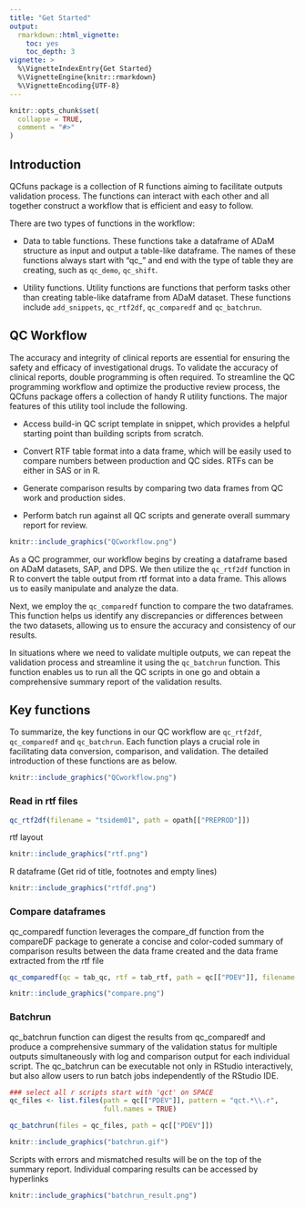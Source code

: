 ```yaml
---
title: "Get Started"
output: 
  rmarkdown::html_vignette:
    toc: yes
    toc_depth: 3
vignette: >
  %\VignetteIndexEntry{Get Started}
  %\VignetteEngine{knitr::rmarkdown}
  %\VignetteEncoding{UTF-8}
---
```


```r
knitr::opts_chunk$set(
  collapse = TRUE,
  comment = "#>"
)
```

## Introduction
QCfuns package is a collection of R functions aiming to facilitate outputs validation
process. The functions can interact with each other and all together construct
a workflow that is efficient and easy to follow.

There are two types of functions in the workflow:

* Data to table functions. These functions take a dataframe of ADaM structure
as input and output a table-like dataframe. The names of these functions always
start with "qc_" and end with the type of table they are creating, 
such as `qc_demo`, `qc_shift`.

* Utility functions. Utility functions are functions that perform tasks
other than creating table-like dataframe from ADaM dataset. These functions
include `add_snippets`, `qc_rtf2df`, `qc_comparedf` and `qc_batchrun`.

## QC Workflow
The accuracy and integrity of clinical reports are essential for ensuring the safety and efficacy of investigational drugs. To validate the accuracy of clinical reports, double programming is often required. To streamline the QC programming workflow and optimize the productive review process, the QCfuns package offers a collection of handy R utility functions. The major features of this utility tool include the following.

-	Access build-in QC script template in snippet, which provides a helpful starting point than building scripts from scratch. 

-	Convert RTF table format into a data frame, which will be easily used to compare numbers between production and QC sides. RTFs can be either in SAS or in R.

-	Generate comparison results by comparing two data frames from QC work and production sides.

-	Perform batch run against all QC scripts and generate overall summary report for review.     

```r
knitr::include_graphics("QCworkflow.png")
```

As a QC programmer, our workflow begins by creating a dataframe based on ADaM datasets, SAP, and DPS. We then utilize the `qc_rtf2df` function in R to convert the table output from rtf format into a data frame. This allows us to easily manipulate and analyze the data.

Next, we employ the `qc_comparedf` function to compare the two dataframes. This function helps us identify any discrepancies or differences between the two datasets, allowing us to ensure the accuracy and consistency of our results.

In situations where we need to validate multiple outputs, we can repeat the validation process and streamline it using the `qc_batchrun` function. This function enables us to run all the QC scripts in one go and obtain a comprehensive summary report of the validation results.

## Key functions
To summarize, the key functions in our QC workflow are `qc_rtf2df`, `qc_comparedf` and `qc_batchrun`. Each function plays a crucial role in facilitating data conversion, comparison, and validation. The detailed introduction of these functions are as below.

```r
knitr::include_graphics("QCworkflow.png")
```

### Read in rtf files

```r
qc_rtf2df(filename = "tsidem01", path = opath[["PREPROD"]])
```

rtf layout

```r
knitr::include_graphics("rtf.png")
```

R dataframe (Get rid of title, footnotes and empty lines)

```r
knitr::include_graphics("rtfdf.png")
```

### Compare dataframes
qc_comparedf function leverages the compare_df function from the compareDF package to generate a concise and color-coded summary of comparison results between the data frame created and the data frame extracted from the rtf file

```r
qc_comparedf(qc = tab_qc, rtf = tab_rtf, path = qc[["PDEV"]], filename = "tsidem01", keep_unchanged_rows = TRUE)
```

```r
knitr::include_graphics("compare.png")
```

### Batchrun
qc_batchrun function can digest the results from qc_comparedf and produce a comprehensive summary of the validation status for multiple outputs simultaneously with log and comparison output for each individual script. The qc_batchrun can be executable not only in RStudio interactively, but also allow users to run batch jobs independently of the RStudio IDE.

```r
### select all r scripts start with 'qct' on SPACE
qc_files <- list.files(path = qc[["PDEV"]], pattern = "qct.*\\.r", 
                       full.names = TRUE)

qc_batchrun(files = qc_files, path = qc[["PDEV"]])
```

```r
knitr::include_graphics("batchrun.gif")
```

Scripts with errors and mismatched results will be on the top of the summary report. Individual comparing results can be accessed by hyperlinks

```r
knitr::include_graphics("batchrun_result.png")
```
